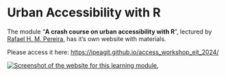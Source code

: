 # Urban Accessibility with R

The module “**A crash course on urban accessibility with R**”, lectured by [Rafael H. M. Pereira](about.qmd#sec-rafael-h.-m.-pereira), has it's own website with materials.

::: {.callout-note appearance="simple"}
Please access it here: <https://ipeagit.github.io/access_workshop_eit_2024/>
:::

[![Screenshot of the website for this learning module.](images/clipboard-4241488434.png)](https://ipeagit.github.io/access_workshop_eit_2024/)
